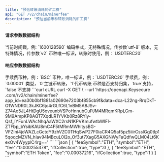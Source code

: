 ---
title: "预估转账消耗的矿工费"
api: "GET /v2/chain/minerfee"
description: "预估当前币种转账消耗的矿工费"
---

#### 请求参数数据结构
<ParamField query="time" type="long" required>
    当前时间戳，例: `1600128590`
</ParamField>
<ParamField query="charset" type="string" required>
    编码格式，无特殊情况，传参数`utf-8`
</ParamField>
<ParamField query="version" type="string" required>
    版本，无特殊情况，传参数`v2`
</ParamField>
<ParamField query="symbol" type="string" required>
    币种唯一标识，转账时使用，例：`USDTERC20`
</ParamField>

#### 响应参数数据结构
<ResponseField type="object[ ]">
    <Expandable title="object">
        <ResponseField name="feeSymbol" type="string">手续费币种，例：`BSC`</ResponseField>
        <ResponseField name="symbol" type="string">币种，唯一标识，例：`USDTERC20`</ResponseField>
        <ResponseField name="fee" type="string">手续费，例：`0.00001`</ResponseField>
        <ResponseField name="type" type="integer">类型，`0`主链币转账，`1`代币转账</ResponseField>
        <ResponseField name="ifCollection" type="bool">币种是否支持归集，`true`支持，`false`不支持</ResponseField>
    </Expandable>
</ResponseField>

<RequestExample>
    ```curl cURL
    curl -X GET \
    --url 'https://openapi.Keysecure .com//v2/chain/minerfee?app_id=ea30b0bf1881a02690e7203bf855cb9f&data=dca-L22ng-RrqDkT-O1WNDR0L3kJKC6jc4rGLfC6L1nBM5A8JSv-Z74Ao5JL4HtDgU5oveunbVSPoHnnubCuPJM4MRqmKRpLGm-9M9AmpKP8AQT7XqdLR1YVKb0Rz8RYiy-Qsf_lYFunLWAcNhqAaWXC2rsN1KPVKmufwtbWlFI-ZTFbp_bYsibKAU8mC4F5tMRmMWhitysBG-VFZIni4joWAZLcGctdY9zhVZC0THqSwP27F0iaCR4Q5af5pz5iiirCsslGg0tIp15qoqcMZVN_hIav94MBcuL0I2o_Of3ut7XagG5AXGNWyFaQdfwQLM04Lt6KexOv4WyyplC4rg=='
    ```
</RequestExample>

<ResponseExample>
    ```json
    [
    {
        "feeSymbol":"ETH",
        "symbol":"ETH",
        "fee":"0.000255378",
        "ifCollection":true,
        "type":0
    },
    {
        "feeSymbol":"ETH",
        "symbol":"ETH Token",
        "fee":"0.00037216",
        "ifCollection":true,
        "type":1
    }
    ]
    ```
</ResponseExample>
